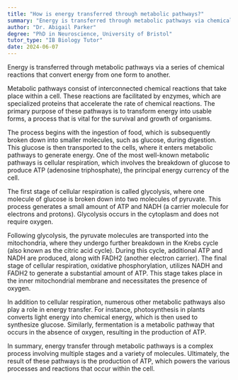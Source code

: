 ```yaml
---
title: "How is energy transferred through metabolic pathways?"
summary: "Energy is transferred through metabolic pathways via chemical reactions that convert energy from one form to another."
author: "Dr. Abigail Parker"
degree: "PhD in Neuroscience, University of Bristol"
tutor_type: "IB Biology Tutor"
date: 2024-06-07
---
```


Energy is transferred through metabolic pathways via a series of chemical reactions that convert energy from one form to another.

Metabolic pathways consist of interconnected chemical reactions that take place within a cell. These reactions are facilitated by enzymes, which are specialized proteins that accelerate the rate of chemical reactions. The primary purpose of these pathways is to transform energy into usable forms, a process that is vital for the survival and growth of organisms.

The process begins with the ingestion of food, which is subsequently broken down into smaller molecules, such as glucose, during digestion. This glucose is then transported to the cells, where it enters metabolic pathways to generate energy. One of the most well-known metabolic pathways is cellular respiration, which involves the breakdown of glucose to produce ATP (adenosine triphosphate), the principal energy currency of the cell.

The first stage of cellular respiration is called glycolysis, where one molecule of glucose is broken down into two molecules of pyruvate. This process generates a small amount of ATP and NADH (a carrier molecule for electrons and protons). Glycolysis occurs in the cytoplasm and does not require oxygen.

Following glycolysis, the pyruvate molecules are transported into the mitochondria, where they undergo further breakdown in the Krebs cycle (also known as the citric acid cycle). During this cycle, additional ATP and NADH are produced, along with FADH2 (another electron carrier). The final stage of cellular respiration, oxidative phosphorylation, utilizes NADH and FADH2 to generate a substantial amount of ATP. This stage takes place in the inner mitochondrial membrane and necessitates the presence of oxygen.

In addition to cellular respiration, numerous other metabolic pathways also play a role in energy transfer. For instance, photosynthesis in plants converts light energy into chemical energy, which is then used to synthesize glucose. Similarly, fermentation is a metabolic pathway that occurs in the absence of oxygen, resulting in the production of ATP.

In summary, energy transfer through metabolic pathways is a complex process involving multiple stages and a variety of molecules. Ultimately, the result of these pathways is the production of ATP, which powers the various processes and reactions that occur within the cell.
    